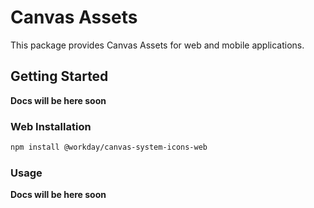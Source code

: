 
<Meta title="Docs/Getting Started" />

<Unstyled>

# Canvas Assets

This package provides Canvas Assets for web and mobile applications.

## Getting Started

**Docs will be here soon**

### Web Installation

```sh
npm install @workday/canvas-system-icons-web
```

### Usage

**Docs will be here soon**

</Unstyled>
